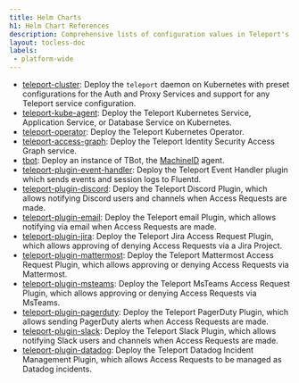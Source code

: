 ```yaml
---
title: Helm Charts
h1: Helm Chart References
description: Comprehensive lists of configuration values in Teleport's Helm charts
layout: tocless-doc
labels:
 - platform-wide
---
```


- [teleport-cluster](teleport-cluster.mdx): Deploy the
  `teleport` daemon on Kubernetes with preset configurations for the Auth and
  Proxy Services and support for any Teleport service configuration.
- [teleport-kube-agent](teleport-kube-agent.mdx): Deploy the
  Teleport Kubernetes Service, Application Service, or Database Service on
  Kubernetes.
- [teleport-operator](teleport-operator.mdx): Deploy the
  Teleport Kubernetes Operator.
- [teleport-access-graph](teleport-access-graph.mdx): Deploy the
  Teleport Identity Security Access Graph service.
- [tbot](tbot.mdx): Deploy an instance of TBot, the [MachineID](../../machine-workload-identity/machine-id/introduction.mdx) agent.
- [teleport-plugin-event-handler](teleport-plugin-event-handler.mdx):
  Deploy the Teleport Event Handler plugin which sends events and session logs
  to Fluentd.
- [teleport-plugin-discord](teleport-plugin-discord.mdx): Deploy
  the Teleport Discord Plugin, which allows notifying Discord users and channels
  when Access Requests are made.
- [teleport-plugin-email](teleport-plugin-email.mdx): Deploy
  the Teleport email Plugin, which allows notifying via email when Access
  Requests are made.
- [teleport-plugin-jira](teleport-plugin-jira.mdx): Deploy
  the Teleport Jira Access Request Plugin, which allows approving of denying
  Access Requests via a Jira Project.
- [teleport-plugin-mattermost](teleport-plugin-mattermost.mdx):
  Deploy the Teleport Mattermost Access Request Plugin, which allows approving
  or denying Access Requests via Mattermost.
- [teleport-plugin-msteams](teleport-plugin-msteams.mdx):
  Deploy the Teleport MsTeams Access Request Plugin, which allows approving
  or denying Access Requests via MsTeams.
- [teleport-plugin-pagerduty](teleport-plugin-pagerduty.mdx):
  Deploy the Teleport PagerDuty Plugin, which allows sending PagerDuty alerts
  when Access Requests are made.
- [teleport-plugin-slack](teleport-plugin-slack.mdx): Deploy
  the Teleport Slack Plugin, which allows notifying Slack users and channels
  when Access Requests are made.
- [teleport-plugin-datadog](teleport-plugin-datadog.mdx): Deploy
  the Teleport Datadog Incident Management Plugin, which allows Access Requests
  to be managed as Datadog incidents.
